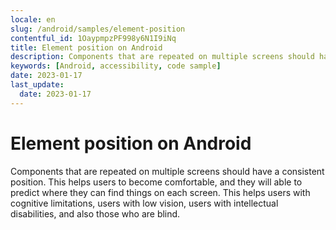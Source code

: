 ```yaml
---
locale: en
slug: /android/samples/element-position
contentful_id: 1OaypmpzPF998y6N1I9iNq
title: Element position on Android
description: Components that are repeated on multiple screens should have a consistent position.
keywords: [Android, accessibility, code sample]
date: 2023-01-17
last_update:
  date: 2023-01-17
---
```


# Element position on Android

Components that are repeated on multiple screens should have a consistent position. This helps users to become comfortable, and they will able to predict where they can find things on each screen. This helps users with cognitive limitations, users with low vision, users with intellectual disabilities, and also those who are blind.

<CodeSample id="element-position" locale="en" platform="android"/>
